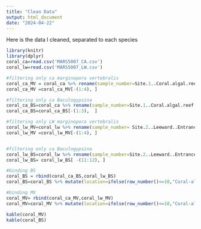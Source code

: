 ```yaml
---
title: "Clean Data"
output: html_document
date: "2024-04-22"
---
```


Here is the data I cleaned, separated to each species

```r
library(knitr)
library(dplyr)
coral_ca=read.csv('MARS5007_CA.csv')
coral_lw=read.csv('MARS5007_LW.csv')

#filtering only ca marginopora vertebralis
coral_ca_MV = coral_ca %>% rename(sample_number=Site.1..Coral.algal.reef.flat..One.Tree.Island,small_nb=X,Large_nb=X.1,small_motted=X.2,Large_motted=X.3,small_bleached=X.4,Large_bleached=X.5,total_sample=X.6,perc_snb=X.7,perc_lnb=X.8,perc_sm=X.9,perc_lm=X.10,perc_sb=X.11,perc_lb=X.12) %>% mutate(Species=ifelse(row_number()<=17,"Marginopora vertebralis","Baculogypsina sphaerulata")) %>% filter(row_number()<=14) 
coral_ca_MV =coral_ca_MV[-(1:4), ] 

#filtering only ca Baculogypsina
coral_ca_BS=coral_ca %>% rename(sample_number=Site.1..Coral.algal.reef.flat..One.Tree.Island,small_nb=X,Large_nb=X.1,small_motted=X.2,Large_motted=X.3,small_bleached=X.4,Large_bleached=X.5,sum=X.6,perc_snb=X.7,perc_lnb=X.8,perc_sm=X.9,perc_lm=X.10,perc_sb=X.11,perc_lb=X.12) %>% mutate(Species=ifelse(row_number()<=17,"Marginopora vertebralis","Baculogypsina sphaerulata")) %>% filter(row_number()>15) %>% select(sample_number,small_nb,Large_nb,small_bleached,Large_bleached,sum,sum,Species) %>% rename(non_b=small_nb, m_b=Large_nb, total_sample=small_bleached, perc_nb=Large_bleached, perc_b=sum) %>% filter(row_number()<14)
coral_ca_BS=coral_ca_BS[-(1:3),  ] 

#filtering only LW marginopora vertebralis
coral_lw_MV=coral_lw %>% rename(sample_number= Site.2..Leeward..Entrance..One.Tree.Island,small_nb=X,Large_nb=X.1,small_motted=X.2,Large_motted=X.3,small_bleached=X.4,Large_bleached=X.5,total_sample=X.6,perc_snb=X.7,perc_lnb=X.8,perc_sm=X.9,perc_lm=X.10,perc_sb=X.11,perc_lb=X.12) %>% mutate(Species=ifelse(row_number()<=17,"Marginopora vertebralis","Baculogypsina sphaerulata")) %>% filter(row_number()<=14) 
coral_lw_MV =coral_lw_MV[-(1:4), ] 


#filtering only ca Baculogypsina
coral_lw_BS=coral_lw %>% rename(sample_number=Site.2..Leeward..Entrance..One.Tree.Island,small_nb=X,Large_nb=X.1,small_motted=X.2,Large_motted=X.3,small_bleached=X.4,Large_bleached=X.5,sum=X.6,perc_snb=X.7,perc_lnb=X.8,perc_sm=X.9,perc_lm=X.10,perc_sb=X.11,perc_lb=X.12) %>% mutate(Species=ifelse(row_number()<=17,"Marginopora vertebralis","Baculogypsina sphaerulata")) %>% filter(row_number()>18) %>%  select(sample_number,small_nb,Large_nb,Large_motted,small_bleached,Large_bleached,Species) %>% rename(non_b=small_nb, m_b=Large_nb, total_sample=Large_motted, perc_nb=small_bleached, perc_b=Large_bleached)
coral_lw_BS= coral_lw_BS[ -(11:12), ]

#binding BS 
coral_BS = rbind(coral_ca_BS,coral_lw_BS)
coral_BS=coral_BS %>% mutate(location=ifelse(row_number()<=10,"Coral-algal reef flat","Leeward"))

#binding MV
coral_MV= rbind(coral_ca_MV,coral_lw_MV)
coral_MV=coral_MV %>% mutate(location=ifelse(row_number()<=10,"Coral-algal reef flat","Leeward"))

kable(coral_MV)
kable(coral_BS)

```


